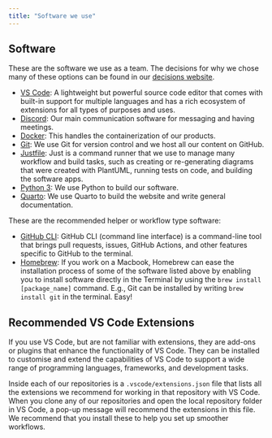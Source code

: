 ```yaml
---
title: "Software we use"
---
```


## Software

These are the software we use as a team. The decisions for why we chose
many of these options can be found in our [decisions
website](https://decisions.seedcase-project.org).

-   [VS Code](https://code.visualstudio.com/download): A lightweight but
    powerful source code editor that comes with built-in support for
    multiple languages and has a rich ecosystem of extensions for all
    types of purposes and uses.
-   [Discord](https://discord.com/download): Our main communication
    software for messaging and having meetings.
-   [Docker](https://docs.docker.com/get-docker/): This handles the
    containerization of our products.
-   [Git](https://git-scm.com/downloads): We use Git for version control
    and we host all our content on GitHub.
-   [Justfile](https://just.systems/): Just is a
    command runner that we use to manage many workflow and build tasks,
    such as creating or re-generating diagrams that were created with
    PlantUML, running tests on code, and building the software apps.
-   [Python 3](https://www.python.org/downloads/): We use Python to
    build our software.
-   [Quarto](https://quarto.org/docs/get-started/): We use Quarto to
    build the website and write general documentation.

These are the recommended helper or workflow type software:

-   [GitHub CLI](https://cli.github.com/manual/): GitHub CLI (command
    line interface) is a command-line tool that brings pull requests,
    issues, GitHub Actions, and other features specific to GitHub to the
    terminal.
-   [Homebrew](https://docs.brew.sh/Installation): If you work on a
    Macbook, Homebrew can ease the installation process of some of the
    software listed above by enabling you to install software directly
    in the Terminal by using the `brew install [package_name]` command.
    E.g., Git can be installed by writing `brew install git` in the
    terminal. Easy!

## Recommended VS Code Extensions

If you use VS Code, but are not familiar with extensions, they are
add-ons or plugins that enhance the functionality of VS Code. They can
be installed to customise and extend the capabilities of VS Code to
support a wide range of programming languages, frameworks, and
development tasks.

Inside each of our repositories is a `.vscode/extensions.json` file that
lists all the extensions we recommend for working in that repository
with VS Code. When you clone any of our repositories and open the local
repository folder in VS Code, a pop-up message will recommend the
extensions in this file. We recommend that you install these to help you
set up smoother workflows.
